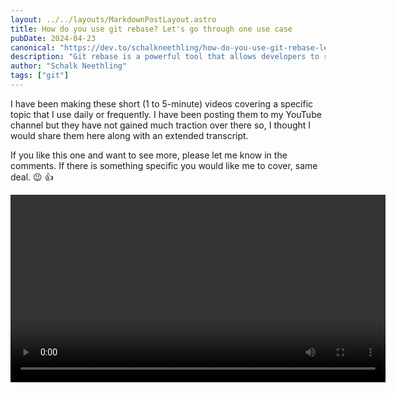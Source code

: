 ```yaml
---
layout: ../../layouts/MarkdownPostLayout.astro
title: How do you use git rebase? Let's go through one use case
pubDate: 2024-04-23
canonical: "https://dev.to/schalkneethling/how-do-you-use-git-rebase-lets-go-through-one-use-case-28hl"
description: "Git rebase is a powerful tool that allows developers to reorganize and clean up their commit history, such as by squashing or fixup-ing multiple commits into a single commit, which can be useful when submitting pull requests."
author: "Schalk Neethling"
tags: ["git"]
---
```



I have been making these short (1 to 5-minute) videos covering a specific topic that I use daily or frequently. I have been posting them to my YouTube channel but they have not gained much traction over there so, I thought I would share them here along with an extended transcript.

If you like this one and want to see more, please let me know in the comments. If there is something specific you would like me to cover, same deal. 😉 👍

<Video videoSrc="/git-rebase/git-rebase-social.mp4" width="600" />

Let's say you opened a pull request and then reviewed your code and realized there's something that you forgot or want to change. You could make the change, add a new commit, and push to your code hosting service of choice, but now you have two commits.

While [using multiple commits can be incredibly useful](https://www.youtube.com/watch?v=36p3Z0x8EhQ), I like to start my initial pull (merge) request with a single commit. This is a general practice I picked up while working at Mozilla and it has served me well.

Ok, good to know, but what do you do when you inevitably run into this scenario? In these instances, `git rebase` is your friend.

After you have added your new commit, type the following in your terminal:

```bash
git rebase -i main
```

The `-i` above will put you into interactive mode and `main` is the branch against which you want to rebase. When you press enter, you will see something similar to the following:

```bash
pick 4ad8867 page: identity federation product page
pick d57c578 small prose change

# Rebase 2004347..396a1b6 onto 2004347 (2 commands)
```

The above will be followed with a lot of documentation concerning the command and the various options you have.

> **Note:** Addressing all of those is not in the scope of this post, but if you would like me to cover this in more detail, let me know.

For this use case, I almost always use `fixup` over the other options. The reason I use `fixup` over `squash` is that I only want to keep the commit message from the initial commit. That then is also the primary difference between these two options. Let's `fixup` our commit history:

```bash
pick 4ad8867 page: identity federation product page
f d57c578 small prose change

# Rebase 2004347..396a1b6 onto 2004347 (2 commands)
```

Once you have done the above, you will be left with a single commit and only the initial commit message. Great! All that is left to do is push this to the remote repository.

If you try to do this using `git push origin branch-name`, you will encounter an error message and Git will not allow you to push to the remote. This is because the above action changed the history (as mentioned above) and Git generally does not want to encourage this.

However, we are okay with having changed the history so we can use the `-f` (force) flag to tell Git that we know what we are doing and to allow our push to overwrite what exists on the remote branch.

```bash
git push -f origin branch-name
```

With that, we now have our most recent changes on the remote branch, but still only have a single commit using our initial commit message.

---

I hope that you found this helpful. As mentioned earlier, if you would like more of these, have specific topics you would like me to cover, or have any other feedback, please let me know.

